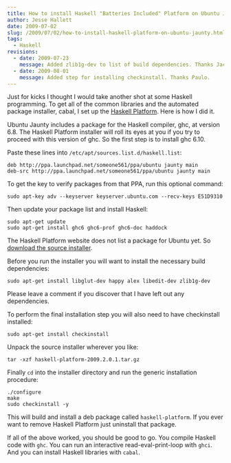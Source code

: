 ```yaml
---
title: How to install Haskell "Batteries Included" Platform on Ubuntu Jaunty
author: Jesse Hallett
date: 2009-07-02
slug: /2009/07/02/how-to-install-haskell-platform-on-ubuntu-jaunty.html
tags:
  - Haskell
revisions:
  - date: 2009-07-23
    message: Added zlib1g-dev to list of build dependencies. Thanks Jack Siler and Fernand.
  - date: 2009-08-01
    message: Added step for installing checkinstall. Thanks Paulo.
---
```


Just for kicks I thought I would take another shot at some Haskell programming.
To get all of the common libraries and the automated package installer, cabal,
I set up the [Haskell Platform][]. Here is how I did it.

[Haskell Platform]: http://hackage.haskell.org/platform/

Ubuntu Jaunty includes a package for the Haskell compiler, ghc, at version 6.8.
The Haskell Platform installer will roll its eyes at you if you try to proceed
with this version of ghc. So the first step is to install ghc 6.10.

Paste these lines into `/etc/apt/sources.list.d/haskell.list`:

    deb http://ppa.launchpad.net/someone561/ppa/ubuntu jaunty main
    deb-src http://ppa.launchpad.net/someone561/ppa/ubuntu jaunty main

To get the key to verify packages from that PPA, run this optional command:

    sudo apt-key adv --keyserver keyserver.ubuntu.com --recv-keys E51D9310

Then update your package list and install Haskell:

    sudo apt-get update
    sudo apt-get install ghc6 ghc6-prof ghc6-doc haddock

The Haskell Platform website does not list a package for Ubuntu yet. So
[download the source installer][source installer].

[source installer]: http://hackage.haskell.org/platform/

<!-- more -->

Before you run the installer you will want to install the necessary build
dependencies:

    sudo apt-get install libglut-dev happy alex libedit-dev zlib1g-dev

Please leave a comment if you discover that I have left out any dependencies.

To perform the final installation step you will also need to have checkinstall
installed:

    sudo apt-get install checkinstall

Unpack the source installer wherever you like:

    tar -xzf haskell-platform-2009.2.0.1.tar.gz

Finally `cd` into the installer directory and run the generic installation
procedure:

    ./configure
    make
    sudo checkinstall -y

This will build and install a deb package called `haskell-platform`.  If you
ever want to remove Haskell Platform just uninstall that package.

If all of the above worked, you should be good to go. You compile Haskell code
with `ghc`. You can run an interactive read-eval-print-loop with `ghci`. And
you can install Haskell libraries with `cabal`.
